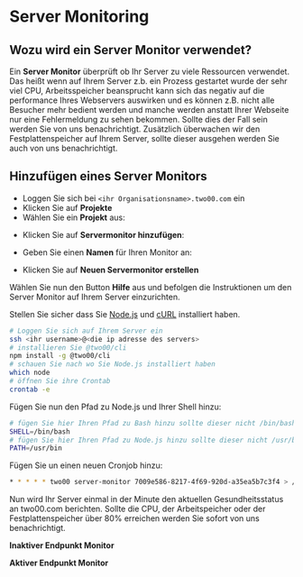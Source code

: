 

# Server Monitoring

## Wozu wird ein Server Monitor verwendet?

Ein **Server Monitor** überprüft ob Ihr Server zu viele Ressourcen verwendet. Das heißt wenn auf Ihrem Server z.b. ein Prozess gestartet wurde der sehr viel CPU, Arbeitsspeicher beansprucht kann sich das negativ auf die performance Ihres Webservers auswirken und es können z.B. nicht alle Besucher mehr bedient werden und manche werden anstatt Ihrer Webseite nur eine Fehlermeldung zu sehen bekommen. Sollte dies der Fall sein werden Sie von uns benachrichtigt. Zusätzlich überwachen wir den Festplattenspeicher auf Ihrem Server, sollte dieser ausgehen werden Sie auch von uns benachrichtigt.

## Hinzufügen eines Server Monitors

- Loggen Sie sich bei `<ihr Organisationsname>.two00.com` ein
- Klicken Sie auf **Projekte**
- Wählen Sie ein **Projekt** aus:

<ModalImage
  className="img-small"
  small={PLImage}
  large={PLImage}
  alt="Liste aller Projekte"
  hideDownload
/>

- Klicken Sie auf **Servermonitor hinzufügen**:

<ModalImage
  className="img-small"
  small={CIPImage}
  large={CIPImage}
  alt="Detailansicht von einem ausgewähltem Projekt"
  hideDownload
/>

- Geben Sie einen **Namen** für Ihren Monitor an:

<ModalImage
  className="img-small"
  small={CSMImages}
  large={CSMImages}
  alt="Detailansicht von einem ausgewähltem Projekt"
  hideDownload
/>

- Klicken Sie auf **Neuen Servermonitor erstellen**

Wählen Sie nun den Button **Hilfe** aus und befolgen die Instruktionen um den Server Monitor auf Ihrem Server einzurichten.

Stellen Sie sicher dass Sie [Node.js](https://nodejs.org/en/download/package-manager/) und [cURL](https://curl.haxx.se/download.html) installiert haben.

```bash
# Loggen Sie sich auf Ihrem Server ein
ssh <ihr username>@<die ip adresse des servers>
# installieren Sie @two00/cli
npm install -g @two00/cli
# schauen Sie nach wo Sie Node.js installiert haben
which node
# öffnen Sie ihre Crontab
crontab -e
```

Fügen Sie nun den Pfad zu Node.js und Ihrer Shell hinzu:

```bash
# fügen Sie hier Ihren Pfad zu Bash hinzu sollte dieser nicht /bin/bash sein
SHELL=/bin/bash
# fügen Sie hier Ihren Pfad zu Node.js hinzu sollte dieser nicht /usr/bin seim
PATH=/usr/bin
```

Fügen Sie un einen neuen Cronjob hinzu:

```bash
* * * * * two00 server-monitor 7009e586-8217-4f69-920d-a35ea5b7c3f4 > /dev/null 2>&1
```

Nun wird Ihr Server einmal in der Minute den aktuellen Gesundheitsstatus an two00.com berichten. Sollte die CPU, der Arbeitspeicher oder der Festplattenspeicher über 80% erreichen werden Sie sofort von uns benachrichtigt.

**Inaktiver Endpunkt Monitor**

<ModalImage
  className="img-small"
  small={ISMIPImages}
  large={ISMIPImages}
  alt="Inaktiver Endpunkt"
  hideDownload
/>

**Aktiver Endpunkt Monitor**

<ModalImage
  className="img-small"
  small={SSMIPImages}
  large={SSMIPImages}
  alt="Inaktiver Endpunkt"
  hideDownload
/>
